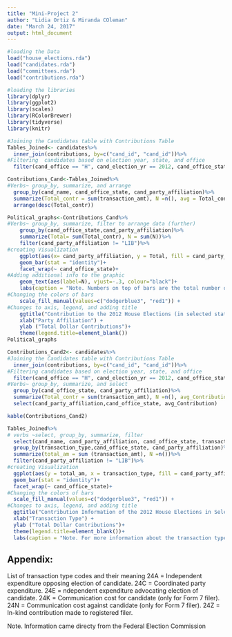 ```yaml
---
title: "Mini-Project 2"
author: "Lidia Ortiz & Miranda COleman"
date: "March 24, 2017"
output: html_document
---
```


```r
#loading the Data
load("house_elections.rda")
load("candidates.rda")
load("committees.rda")
load("contributions.rda")
```

```r
#loading the libraries
library(dplyr)
library(ggplot2)
library(scales)
library(RColorBrewer)
library(tidyverse)
library(knitr)
```

```r
#Joining the Candidates table with Contributions Table
Tables_Joined<- candidates%>%
  inner_join(contributions, by=c("cand_id", "cand_id"))%>%
#Filtering  candidates based on election year, state, and office
  filter(cand_office == "H", cand_election_yr == 2012, cand_office_state == c("ME", "MA", "IL"))
```

```r
Contributions_Cand<-Tables_Joined%>% 
#Verbs~ group_by, summarize, and arrange 
  group_by(cand_name, cand_office_state, cand_party_affiliation)%>% 
  summarize(Total_contr = sum(transaction_amt), N =n(), avg = Total_contr/N)%>% 
  arrange(desc(Total_contr))
```

```r
Political_graphs<-Contributions_Cand%>%
#Verbs~ group_by, summarize, filter to arrange data (further)
    group_by(cand_office_state,cand_party_affiliation)%>% 
    summarize(Total= sum(Total_contr), N = sum(N))%>%
    filter(cand_party_affiliation != "LIB")%>% 
#creating Visualization 
    ggplot(aes(x= cand_party_affiliation, y = Total, fill = cand_party_affiliation)) +      
    geom_bar(stat = "identity")+
    facet_wrap(~ cand_office_state)+
#Adding additional info to the graphic
    geom_text(aes(label=N), vjust=-.3, colour="black")+
    labs(caption = "Note. Numbers on top of bars are the total number of contributions to each party.")+ 
#Changing the colors of bars
    scale_fill_manual(values=c("dodgerblue3", "red1")) + 
#Changes to axis, legend, and adding title 
    ggtitle("Contribution to the 2012 House Elections (in selected states)")+ 
    xlab("Party Affiliation") + 
    ylab ("Total Dollar Contributions")+
    theme(legend.title=element_blank())
Political_graphs
```

```r
Contributions_Cand2<- candidates%>%
#Joining the Candidates table with Contributions Table
  inner_join(contributions, by=c("cand_id", "cand_id"))%>% 
#Filtering candidates based on election year, state, and office
  filter(cand_office == "H", cand_election_yr == 2012, cand_office_state == c("ME", "MA", "IL"), cand_party_affiliation != "LIB")%>% 
#Verbs~ group_by, summarize, and select 
  group_by(cand_office_state, cand_party_affiliation)%>% 
  summarize(Total_contr = sum(transaction_amt), N =n(), avg_Contribution = Total_contr/N)%>% 
  select(cand_party_affiliation,cand_office_state, avg_Contribution)

kable(Contributions_Cand2)
```
  
```r
Tables_Joined%>%
# verbs ~select, group_by, summarize, filter
  select(cand_name, cand_party_affiliation, cand_office_state, transaction_type, transaction_amt)%>%
  group_by(transaction_type,cand_office_state, cand_party_affiliation)%>%
  summarize(total_am = sum (transaction_amt), N =n())%>%
  filter(cand_party_affiliation != "LIB")%>%
#creating Visualization
  ggplot(aes(y = total_am, x = transaction_type, fill = cand_party_affiliation))+
  geom_bar(stat = "identity")+
  facet_wrap(~ cand_office_state)+
#Changing the colors of bars
  scale_fill_manual(values=c("dodgerblue3", "red1")) + 
#Changes to axis, legend, and adding title 
  ggtitle("Contribution Information of the 2012 House Elections in Selected States")+
  xlab("Transaction Type") + 
  ylab ("Total Dollar Contributions")+
  theme(legend.title=element_blank())+
  labs(caption = "Note. For more information about the transaction types see Appendix at end of blog.")
```



## Appendix:
List of transaction type codes and their meaning
24A =  Independent expenditure opposing election of candidate.
24C = Coordinated party expenditure.
24E = ndependent expenditure advocating election of candidate.
24K = Communication cost for candidate (only for Form 7 filer).
24N = Communication cost against candidate (only for Form 7 filer).
24Z = In-kind contribution made to registered filer.

Note. Information came directy from the Federal Election Commission






